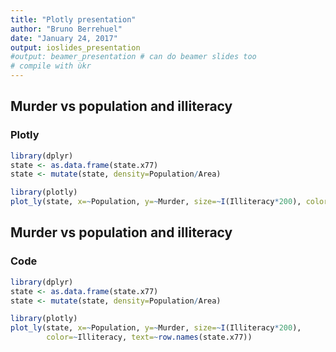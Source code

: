 ```yaml
---
title: "Plotly presentation"
author: "Bruno Berrehuel"
date: "January 24, 2017"
output: ioslides_presentation 
#output: beamer_presentation # can do beamer slides too
# compile with ùkr
---
```


## Murder vs population and illiteracy

### Plotly

```r
library(dplyr)
state <- as.data.frame(state.x77)
state <- mutate(state, density=Population/Area)

library(plotly)
plot_ly(state, x=~Population, y=~Murder, size=~I(Illiteracy*200), color=~Illiteracy, text=~row.names(state.x77))
```

## Murder vs population and illiteracy

### Code

```r
library(dplyr)
state <- as.data.frame(state.x77)
state <- mutate(state, density=Population/Area)

library(plotly)
plot_ly(state, x=~Population, y=~Murder, size=~I(Illiteracy*200), 
        color=~Illiteracy, text=~row.names(state.x77))
```

